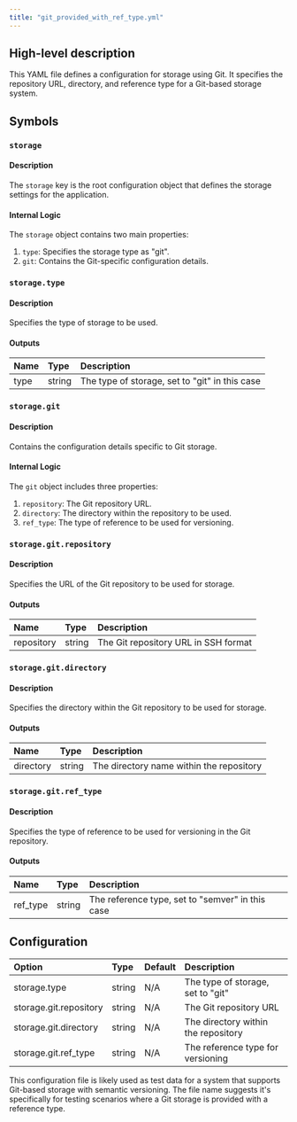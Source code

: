 ```yaml
---
title: "git_provided_with_ref_type.yml"
---
```


## High-level description
This YAML file defines a configuration for storage using Git. It specifies the repository URL, directory, and reference type for a Git-based storage system.

## Symbols

### `storage`
#### Description
The `storage` key is the root configuration object that defines the storage settings for the application.

#### Internal Logic
The `storage` object contains two main properties:
1. `type`: Specifies the storage type as "git".
2. `git`: Contains the Git-specific configuration details.

### `storage.type`
#### Description
Specifies the type of storage to be used.

#### Outputs
| Name | Type | Description |
|:-----|:-----|:------------|
| type | string | The type of storage, set to "git" in this case |

### `storage.git`
#### Description
Contains the configuration details specific to Git storage.

#### Internal Logic
The `git` object includes three properties:
1. `repository`: The Git repository URL.
2. `directory`: The directory within the repository to be used.
3. `ref_type`: The type of reference to be used for versioning.

### `storage.git.repository`
#### Description
Specifies the URL of the Git repository to be used for storage.

#### Outputs
| Name | Type | Description |
|:-----|:-----|:------------|
| repository | string | The Git repository URL in SSH format |

### `storage.git.directory`
#### Description
Specifies the directory within the Git repository to be used for storage.

#### Outputs
| Name | Type | Description |
|:-----|:-----|:------------|
| directory | string | The directory name within the repository |

### `storage.git.ref_type`
#### Description
Specifies the type of reference to be used for versioning in the Git repository.

#### Outputs
| Name | Type | Description |
|:-----|:-----|:------------|
| ref_type | string | The reference type, set to "semver" in this case |

## Configuration
| Option | Type | Default | Description |
|:-------|:-----|:--------|:------------|
| storage.type | string | N/A | The type of storage, set to "git" |
| storage.git.repository | string | N/A | The Git repository URL |
| storage.git.directory | string | N/A | The directory within the repository |
| storage.git.ref_type | string | N/A | The reference type for versioning |

This configuration file is likely used as test data for a system that supports Git-based storage with semantic versioning. The file name suggests it's specifically for testing scenarios where a Git storage is provided with a reference type.